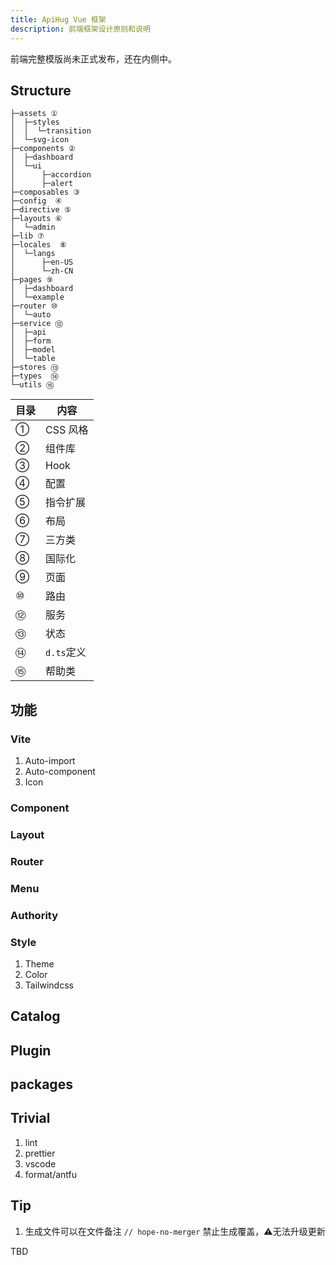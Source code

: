 ```yaml
---
title: ApiHug Vue 框架
description: 前端框架设计原则和说明
---
```


前端完整模版尚未正式发布，还在内侧中。 

## Structure

```
├─assets ①
│  ├─styles
│  │  └─transition
│  └─svg-icon
├─components ②
│  ├─dashboard
│  └─ui
│      ├─accordion
│      ├─alert
├─composables ③
├─config  ④
├─directive ⑤
├─layouts ⑥
│  └─admin
├─lib ⑦
├─locales  ⑧
│  └─langs
│      ├─en-US
│      └─zh-CN
├─pages ⑨
│  ├─dashboard
│  └─example
├─router ⑩
│  └─auto
├─service ⑫
│  ├─api
│  ├─form
│  ├─model
│  └─table
├─stores ⑬
├─types  ⑭
└─utils ⑮
```
| 目录 | 内容       |
|----|----------|
| ①  | CSS 风格   |
| ②  | 组件库      |
| ③  | Hook     |
| ④  | 配置       |
| ⑤  | 指令扩展     |
| ⑥  | 布局       |
| ⑦  | 三方类      |
| ⑧  | 国际化      |
| ⑨  | 页面       |
| ⑩  | 路由       |
| ⑫  | 服务       |
| ⑬  | 状态       |
| ⑭  | `d.ts`定义 |
| ⑮  | 帮助类      |

## 功能

### Vite

1. Auto-import
2. Auto-component
3. Icon

### Component

### Layout

### Router

### Menu

### Authority

### Style

1. Theme
2. Color
3. Tailwindcss


## Catalog

## Plugin

## packages

## Trivial

1. lint
2. prettier
3. vscode
4. format/antfu


## Tip

1. 生成文件可以在文件备注 `// hope-no-merger` 禁止生成覆盖，⚠️无法升级更新

TBD
